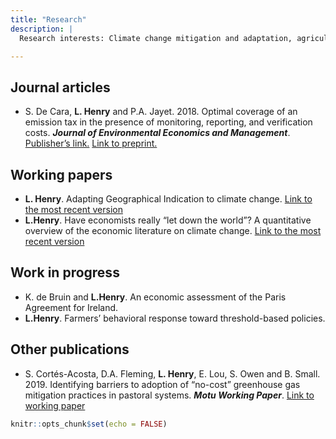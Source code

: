 ```yaml
---
title: "Research"
description: | 
  Research interests: Climate change mitigation and adaptation, agriculture, microeconomics and applied modeling

---
```


## Journal articles
* S. De Cara, **L. Henry** and P.A. Jayet. 2018. Optimal coverage of an emission tax in the presence of monitoring, reporting, and verification costs. ***Journal of Environmental Economics and Management***. [Publisher's link.](https://www.sciencedirect.com/science/article/pii/S0095069617302814) [Link to preprint.](https://hal.archives-ouvertes.fr/hal-01736839)

## Working papers
* **L. Henry**. Adapting Geographical Indication to climate change. [Link to the most recent version](https://www.dropbox.com/s/7xkynafo9epqf04/adaptation_AOC_WP.pdf?dl=0)
* **L.Henry**. Have economists really “let down the world”? A quantitative overview of the economic literature on climate change. [Link to the most recent version](https://www.dropbox.com/s/8uyonluiloioblr/CCEcon_SystRev_WP.pdf?dl=0)

## Work in progress
* K. de Bruin and **L.Henry**. An economic assessment of the Paris Agreement for Ireland.
* **L.Henry**. Farmers’ behavioral response toward threshold-based policies.

## Other publications

* S. Cortés-Acosta, D.A. Fleming, **L. Henry**, E. Lou, S. Owen and B. Small. 2019. Identifying barriers to adoption of “no-cost” greenhouse gas mitigation practices in pastoral
systems. ***Motu Working Paper***. [Link to working paper](http://motu-www.motu.org.nz/wpapers/19_10.pdf)

```r
knitr::opts_chunk$set(echo = FALSE)
```

